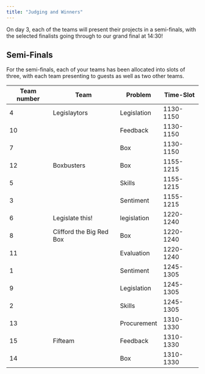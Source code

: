```yaml
---
title: "Judging and Winners"
---
```


On day 3, each of the teams will present their projects in a semi-finals, with the selected finalists going through to our grand final at 14:30!

## Semi-Finals
For the semi-finals, each of your teams has been allocated into slots of three, with each team presenting to guests as well as two other teams.


|Team number|Team                    |Problem    |Time-Slot|
|-----------|------------------------|-----------|---------|
|4          |Legislaytors             |Legislation|1130-1150|
|10         |                        |Feedback   |1130-1150|
|7          |                        |Box        |1130-1150|
|12         |Boxbusters              |Box        |1155-1215|
|5          |                        |Skills     |1155-1215|
|3          |                        |Sentiment  |1155-1215|
|6          |Legislate this!         |legislation|1220-1240|
|8          |Clifford the Big Red Box|Box        |1220-1240|
|11         |                        |Evaluation |1220-1240|
|1          |                        |Sentiment  |1245-1305|
|9          |                        |Legislation|1245-1305|
|2          |                        |Skills     |1245-1305|
|13         |                        |Procurement|1310-1330|
|15         |Fifteam                 |Feedback   |1310-1330|
|14         |                        |Box        |1310-1330|
